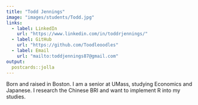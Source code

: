 ```yaml
---
title: "Todd Jennings"
image: "images/students/Todd.jpg"
links:
  - label: LinkedIn
    url: "https://www.linkedin.com/in/toddrjennings/"
  - label: GitHub
    url: "https://github.com/Toodleoodles"
  - label: Email
    url: "mailto:toddjennings87@gmail.com"
output:
  postcards::jolla
---
```

 
Born and raised in Boston. I am a senior at UMass, studying Economics and 
Japanese. I research the Chinese BRI and want to implement R into my studies.

